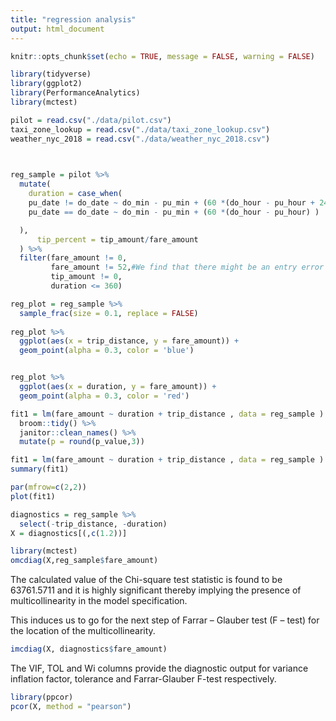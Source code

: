 ```yaml
---
title: "regression analysis"
output: html_document
---
```


```r
knitr::opts_chunk$set(echo = TRUE, message = FALSE, warning = FALSE)
```

```r
library(tidyverse)
library(ggplot2)
library(PerformanceAnalytics)
library(mctest)

pilot = read.csv("./data/pilot.csv")
taxi_zone_lookup = read.csv("./data/taxi_zone_lookup.csv")
weather_nyc_2018 = read.csv("./data/weather_nyc_2018.csv")


  
reg_sample = pilot %>% 
  mutate(
    duration = case_when(
    pu_date != do_date ~ do_min - pu_min + (60 *(do_hour - pu_hour + 24)),
    pu_date == do_date ~ do_min - pu_min + (60 *(do_hour - pu_hour) )

  ),
      tip_percent = tip_amount/fare_amount
  ) %>% 
  filter(fare_amount != 0,
         fare_amount != 52,#We find that there might be an entry error since all records that fare_amount is 52 have different distance and duration#
         tip_amount != 0,
         duration <= 360)

reg_plot = reg_sample %>% 
  sample_frac(size = 0.1, replace = FALSE)
 
reg_plot %>% 
  ggplot(aes(x = trip_distance, y = fare_amount)) +
  geom_point(alpha = 0.3, color = 'blue') 



```



```r
reg_plot %>% 
  ggplot(aes(x = duration, y = fare_amount)) +
  geom_point(alpha = 0.3, color = 'red')
```


```r
fit1 = lm(fare_amount ~ duration + trip_distance , data = reg_sample ) %>% 
  broom::tidy() %>% 
  janitor::clean_names() %>% 
  mutate(p = round(p_value,3))

fit1 = lm(fare_amount ~ duration + trip_distance , data = reg_sample ) 
summary(fit1)
```


```r
par(mfrow=c(2,2))
plot(fit1)

```

```r
diagnostics = reg_sample %>% 
  select(-trip_distance, -duration)
X = diagnostics[(,c(1.2))] 

library(mctest)
omcdiag(X,reg_sample$fare_amount)
```
The calculated value of the Chi-square test statistic is found to be 63761.5711 and it is highly significant thereby implying the presence of multicollinearity in the model specification.

This induces us to go for the next step of Farrar – Glauber test (F – test) for the location of the multicollinearity.
```r

imcdiag(X, diagnostics$fare_amount)
```

The VIF, TOL and Wi columns provide the diagnostic output for variance inflation factor, tolerance and Farrar-Glauber F-test respectively. 
```r
library(ppcor)
pcor(X, method = "pearson")

```

